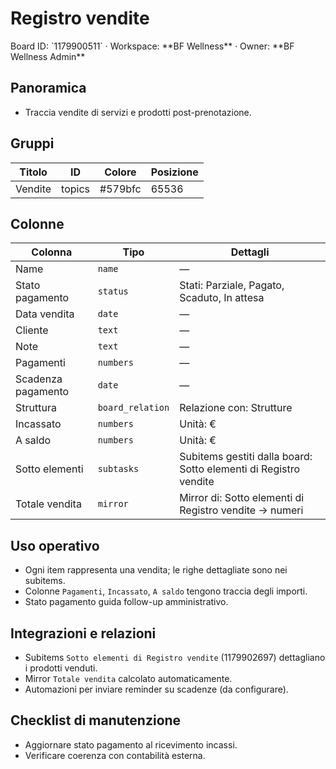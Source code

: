# Registro vendite

<Callout type="info">
Board ID: `1179900511` · Workspace: **BF Wellness** · Owner: **BF Wellness Admin**
</Callout>

## Panoramica

- Traccia vendite di servizi e prodotti post-prenotazione.

## Gruppi

| Titolo | ID | Colore | Posizione |
| --- | --- | --- | --- |
| Vendite | topics | #579bfc | 65536 |

## Colonne

| Colonna | Tipo | Dettagli |
| --- | --- | --- |
| Name | `name` | — |
| Stato pagamento | `status` | Stati: Parziale, Pagato, Scaduto, In attesa |
| Data vendita | `date` | — |
| Cliente | `text` | — |
| Note | `text` | — |
| Pagamenti | `numbers` | — |
| Scadenza pagamento | `date` | — |
| Struttura | `board_relation` | Relazione con: Strutture |
| Incassato | `numbers` | Unità: € |
| A saldo | `numbers` | Unità: € |
| Sotto elementi | `subtasks` | Subitems gestiti dalla board: Sotto elementi di Registro vendite |
| Totale vendita | `mirror` | Mirror di: Sotto elementi di Registro vendite → numeri |

## Uso operativo

- Ogni item rappresenta una vendita; le righe dettagliate sono nei subitems.
- Colonne `Pagamenti`, `Incassato`, `A saldo` tengono traccia degli importi.
- Stato pagamento guida follow-up amministrativo.

## Integrazioni e relazioni

- Subitems `Sotto elementi di Registro vendite` (1179902697) dettagliano i prodotti venduti.
- Mirror `Totale vendita` calcolato automaticamente.
- Automazioni per inviare reminder su scadenze (da configurare).

## Checklist di manutenzione

- Aggiornare stato pagamento al ricevimento incassi.
- Verificare coerenza con contabilità esterna.
